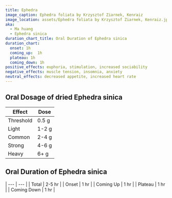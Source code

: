 ```yaml
---
title: Ephedra
image_caption: Ephedra foliata by Krzysztof Ziarnek, Kenraiz
image_location: assets/Ephedra foliata by Krzysztof Ziarnek, Kenraiz.jpg
aka:
  - Ma huang
  - Ephedra sinica
duration_chart_title: Oral Duration of Ephedra sinica
duration_chart:
  onset: 1h
  coming_up:  1h
  plateau: 1h
  coming_down: 1h
positive_effects: euphoria, stimulation, increased sociability
negative_effects: muscle tension, insomnia, anxiety
neutral_effects: decreased appetite, increased heart rate
---
```


## Oral Dosage of dried Ephedra sinica
| Effect | Dose |
| --- | --- |
| Threshold | 0.5 g |
| Light | 1-2 g |
| Common | 2-4 g |
| Strong | 4-6 g |
| Heavy | 6+ g |


<Chart title={frontmatter.duration_chart_title} data={frontmatter.duration_chart} />

## Oral Duration of Ephedra sinica
| --- | --- |
| Total | 2-5 hr |
| Onset | 1 hr |
| Coming Up | 1 hr |
| Plateau | 1 hr |
| Coming Down | 1 hr |





